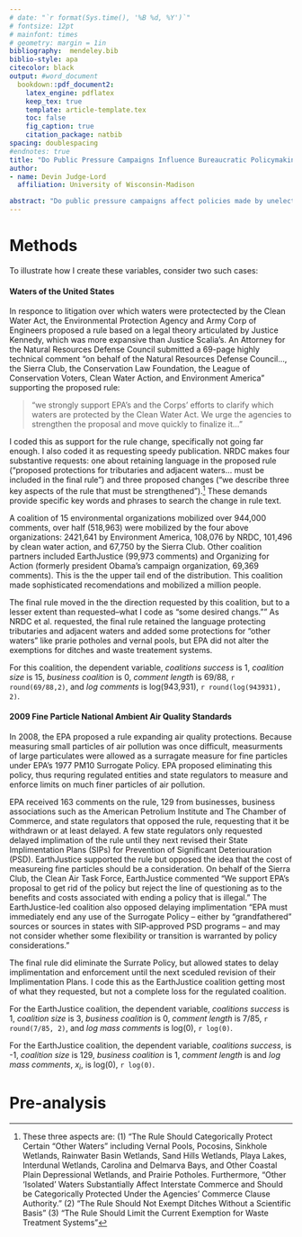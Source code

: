 ```yaml
---
# date: "`r format(Sys.time(), '%B %d, %Y')`"
# fontsize: 12pt
# mainfont: times
# geometry: margin = 1in
bibliography:  mendeley.bib
biblio-style: apa
citecolor: black
output: #word_document
  bookdown::pdf_document2:
    latex_engine: pdflatex
    keep_tex: true
    template: article-template.tex
    toc: false
    fig_caption: true
    citation_package: natbib
spacing: doublespacing
#endnotes: true
title: "Do Public Pressure Campaigns Influence Bureaucratic Policymaking?"
author: 
- name: Devin Judge-Lord
  affiliation: University of Wisconsin-Madison

abstract: "Do public pressure campaigns affect policies made by unelected bureaucrats? In this article, I develop several measures of lobbying success and corresponding tests of whether public pressure campaings increase lobbying success. I then theorize mechanisms by which mass public engagment may affect policy. Each involves a distinct type of information revealed to decisionmakers."
---
```




\newpage

\input{intro.tex}


# Methods

To illustrate how I create these variables, consider two such cases:

#### Waters of the United States

In responce to litigation over which waters were protectected by the Clean Water Act, the Environmental Protection Agency and Army Corp of Engineers proposed a rule based on a legal theory articulated by Justice Kennedy, which was more expansive than Justice Scalia's. 
An Attorney for the Natural Resources Defense Council submitted a 69-page highly technical comment "on behalf of the Natural Resources Defense Council..., the Sierra Club, the Conservation Law Foundation, the League of Conservation Voters, Clean Water Action, and Environment America" supporting the proposed rule:

> "we strongly support EPA’s and the Corps’ efforts to clarify which waters are protected by the Clean Water Act. We urge the agencies to strengthen the proposal and move quickly to finalize it..." 

I coded this as support for the rule change, specifically not going far enough. I also coded it as requesting speedy publication. NRDC makes four substantive requests: one about retaining language in the proposed rule ("proposed protections for tributaries and adjacent waters... must be included in the final rule") and three proposed changes ("we describe three key aspects of the rule that must be strengthened").^[These three aspects are: (1) "The Rule Should Categorically Protect Certain “Other Waters” including Vernal Pools, Pocosins, Sinkhole Wetlands, Rainwater Basin Wetlands, Sand Hills Wetlands, Playa Lakes, Interdunal Wetlands, Carolina and Delmarva Bays, and Other Coastal Plain Depressional Wetlands, and Prairie Potholes. Furthermore, "Other 'Isolated' Waters Substantially Affect Interstate Commerce and Should be Categorically Protected Under the Agencies’ Commerce Clause Authority." (2) "The Rule Should Not Exempt Ditches Without a Scientific Basis" (3) "The Rule Should Limit the Current Exemption for Waste Treatment Systems
"] These demands provide specific key words and phrases to search the change in rule text. 

A coalition of 15 environmental organizations mobilized over 944,000 comments, over half (518,963) were mobilized by the four above organizations: 2421,641 by Environment America, 108,076 by NRDC, 101,496 by clean water action, and 67,750 by the Sierra Club. Other coalition partners included EarthJustice (99,973 comments) and Organizing for Action (formerly president Obama's campaign organization, 69,369 comments). This is the the upper tail end of the distribution. This coalition made sophisticated recomendations and mobilized a million people.

The final rule moved in the the direction requested by this coalition, but to a lesser extent than requested--what I code as "some desired changs."" As NRDC et al. requested, the final rule retained the language protecting tributaries and adjacent waters and added some protections for "other waters" like prarie potholes and vernal pools, but EPA did not alter the exemptions for ditches and waste treatement systems. 

For this coalition, the dependent variable, *coalitions success* is 1, *coalition size* is 15, *business coalition* is 0, *comment length* is 69/88, `r round(69/88,2)`, and *log comments* is log(943,931), `r round(log(943931), 2)`.

#### 2009 Fine Particle National Ambient Air Quality Standards

In 2008, the EPA proposed a rule expanding air quality protections. Because measuring small particles of air pollution was once difficult, measurments of large particulates were allowed as a surragate measure for fine particles under EPA's 1977 PM10 Surrogate Policy. EPA proposed eliminating this policy, thus requring regulated entities and state regulators to measure and enforce limits on much finer particles of air pollution. 

EPA received 163 comments on the rule, 129 from businesses, business associations such as the American Petrolium Institute and The Chamber of Commerce, and state regulators that opposed the rule, requesting that it be withdrawn or at least delayed. A few state regulators only requested delayed implimation of the rule until they next revised their State Implimentation Plans (SIPs) for Prevention of Significant Deteriouration (PSD). EarthJustice supported the rule but opposed the idea that the cost of measureing fine particles should be a consideration. On behalf of the Sierra Club, the Clean Air Task Force, EarthJustice commented "We support EPA’s proposal to get rid of the policy but reject the line of questioning as to the benefits and costs associated with ending a policy that is illegal." The EarthJustice-led coalition also opposed delaying implimentation "EPA must immediately end any use of the Surrogate Policy – either by “grandfathered” sources or sources in states with SIP‐approved PSD programs – and may not consider whether some flexibility or transition is warranted by policy considerations."

The final rule did eliminate the Surrate Policy, but allowed states to delay implimentation and enforcement until the next sceduled revision of their Implimentation Plans. I code this as the EarthJustice coalition getting most of what they requested, but not a complete loss for the regulated coalition.

For the EarthJustice coalition, the dependent variable, *coalitions success* is 1, *coalition size* is 3, *business coalition* is 0, *comment length* is 7/85, `r round(7/85, 2)`, and *log mass comments* is log(0), `r log(0)`.

For the EarthJustice coalition, the dependent variable, *coalitions success*, is -1, *coalition size* is 129, *business coalition* is 1, *comment length* is and *log mass comments*, $x_i$, is log(0), `r log(0)`.



# Pre-analysis




